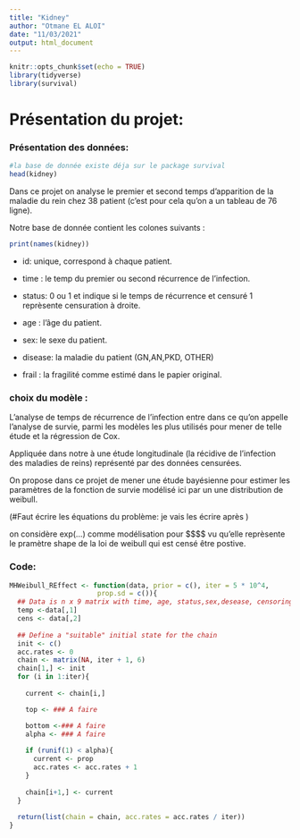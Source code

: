 ```yaml
---
title: "Kidney"
author: "Otmane EL ALOI"
date: "11/03/2021"
output: html_document
---
```


```r
knitr::opts_chunk$set(echo = TRUE)
library(tidyverse)
library(survival)
```

# Présentation du projet:

### Présentation des données:

```r
#la base de donnée existe déja sur le package survival 
head(kidney)
```

Dans ce projet on analyse le premier et second temps d'apparition de la maladie du rein chez 38 patient (c'est pour cela qu'on a un tableau de 76 ligne).

Notre base de donnée contient les colones suivants :

```r
print(names(kidney))
```

-   id: unique, correspond à chaque patient.

-   time : le temp du premier ou second récurrence de l'infection.

-   status: 0 ou 1 et indique si le temps de récurrence et censuré 1 reprèsente censuration à droite.

-   age : l'âge du patient.

-   sex: le sexe du patient.

-   disease: la maladie du patient (GN,AN,PKD, OTHER)

-   frail : la fragilité comme estimé dans le papier original.

### choix du modèle :

L'analyse de temps de récurrence de l'infection entre dans ce qu'on appelle l'analyse de survie, parmi les modèles les plus utilisés pour mener de telle étude et la régression de Cox.

Appliquée dans notre à une étude longitudinale (la récidive de l'infection des maladies de reins) représenté par des données censurées.

On propose dans ce projet de mener une étude bayésienne pour estimer les paramètres de la fonction de survie modélisé ici par un une distribution de weibull.

(\#Faut écrire les équations du problème: je vais les écrire après )

on considère exp(...) comme modélisation pour \$\$\mu\$\$ vu qu'elle reprèsente le pramètre shape de la loi de weibull qui est censé être postive.

### Code:

```r
MHWeibull_REffect <- function(data, prior = c(), iter = 5 * 10^4,
                      prop.sd = c()){
  ## Data is n x 9 matrix with time, age, status,sex,desease, censoring indicator
  temp <-data[,1]
  cens <- data[,2]
  
  ## Define a "suitable" initial state for the chain
  init <- c()
  acc.rates <- 0
  chain <- matrix(NA, iter + 1, 6)
  chain[1,] <- init
  for (i in 1:iter){
    
    current <- chain[i,]

    top <- ### A faire

    bottom <-### A faire
    alpha <- ### A faire
    
    if (runif(1) < alpha){
      current <- prop
      acc.rates <- acc.rates + 1
    }
    
    chain[i+1,] <- current
  }
  
  return(list(chain = chain, acc.rates = acc.rates / iter))
}



```
